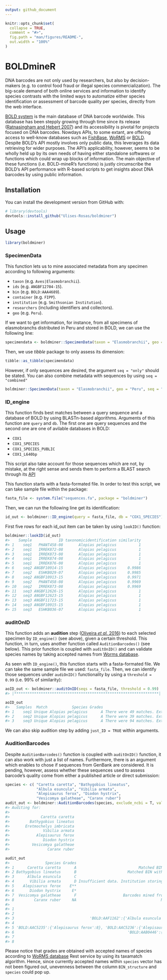 ```yaml
---
output: github_document
---
```


<!-- README.md is generated from README.Rmd. Please edit that file -->

```r
knitr::opts_chunk$set(
  collapse = TRUE,
  comment = "#>",
  fig.path = "man/figures/README-",
  out.width = "100%"
)
```

# BOLDmineR

<!-- badges: start -->
<!-- badges: end -->

DNA barcodes are not only used by researchers, but also by decision-makers (e.g. to control food fraud or illegal species commercialization). The big-scale demand of both online services and information to identify species contrasts with the limited ways to automatize either species identification or assessment of barcode quality per species, directly from the web interface.

[BOLD system](http://www.boldsystems.org/) is the main database of DNA barcode worldwide. This database has been stepply growing through time since its release ([Ratnasingham and Hebert 2007](https://onlinelibrary.wiley.com/doi/full/10.1111/j.1471-8286.2007.01678.x)) and its accessibility is pivotal for projects focused on DNA barcodes. Nowdays APIs, to some extant, are offering access to well-know databases such as [FishBase](https://fishbase.ropensci.org/), [WoRMS](http://www.marinespecies.org/rest/) or [BOLD](http://www.boldsystems.org/index.php/api_home). Despite BOLD's API mostly involves only public data, this leverages its data retrieving for wider purposes. The API's applicability, however, seems to be wholly held up by its own needs of having either standalone softwares or functions which could wrap up blocks of information. The main objective of these functions (i.e. BOLD-mineR's functions) is justly circumscribe the BOLD's API performance with R-based scripts to get insights about DNA barcodes by using public information.

## Installation

You can install the development version from GitHub with:

``` r
# library(devtools)
devtools::install_github("Ulises-Rosas/boldminer")
```

## Usage
``` r
library(boldminer)
```

### SpecimenData 

This function lets us to mine associated metadata from any specimen according to following arguments:

* `taxon` (e.g. `Aves|Elasmobranchii`).
* `ids` (e.g. `ANGBF12704-15`).
* `bin` (e.g. `BOLD:AAA4689`).
* `container` (e.g. `FIPP`).
* `institution` (e.g. `Smithsonian Institution`).
* `researchers` (including identifiers and collectors).
* `geo` (e.g. `Peru`).

If we want to get information, for instance, from all specimens of elasmobranchs distributed in Peru and stored in BOLD, we can use the following line:

```r
specimendata <- boldminer::SpecimenData(taxon = "Elasmobranchii", geo = "Peru")
```

Then, we use _tibble_ package to only assess its dimension:
```r
tibble::as_tibble(specimendata)
```

However, if only sequences are desired, the argument `seq = "only"` should be stated. You can also combine metadata with sequences by using `seq = "combined"`

```r
boldminer::SpecimenData(taxon = "Elasmobranchii", geo = "Peru", seq = "only")
```

### ID_engine

This function finds best matches between a query sequence and a database of BOLD by using BLASTn-based algorithms. Arguments of this function are `query` and `db`. The first one are query sequences and the second one are one of avilable databases in BOLD:

* `COX1`
* `COX1_SPECIES`
* `COX1_SPECIES_PUBLIC`
* `COX1_L640bp`

This script also take account for those sequences which are not, by mistake, at the right sense and sends them to perform a BLAST search through its [API](https://ncbi.github.io/blast-cloud/dev/api.html)

This function starts with a fasta-formated file. In order to test this script, we can take sample file within the package:

```r
fasta_file <- system.file("sequences.fa", package = "boldminer") 
```

Then, we can run the following line get its identification:

```r
id_out <- boldminer::ID_engine(query = fasta_file, db = "COX1_SPECIES")
```

First five rows for each id_out item can be taken by using `lookID()` function:

```r
boldminer::lookID(id_out)
#>    Sample            ID taxonomicidentification similarity
#> 1    seq1   PHANT458-08       Alopias pelagicus          1
#> 2    seq1   IRREK872-08       Alopias pelagicus          1
#> 3    seq1   IRREK873-08       Alopias pelagicus          1
#> 4    seq1   IRREK874-08       Alopias pelagicus          1
#> 5    seq1   IRREK876-08       Alopias pelagicus          1
#> 6    seq2 ANGBF10914-15       Alopias pelagicus     0.9986
#> 7    seq2   ESHKB029-07       Alopias pelagicus     0.9985
#> 8    seq2 ANGBF10913-15       Alopias pelagicus     0.9971
#> 9    seq2   PHANT458-08       Alopias pelagicus     0.9969
#> 10   seq2   IRREK873-08       Alopias pelagicus     0.9969
#> 11   seq3 ANGBF12626-15       Alopias pelagicus          1
#> 12   seq3 ANGBF12623-15       Alopias pelagicus          1
#> 13   seq3 ANGBF11723-15       Alopias pelagicus          1
#> 14   seq3 ANGBF10915-15       Alopias pelagicus          1
#> 15   seq3   ESHKB036-07       Alopias pelagicus          1
```

### auditOnID

This function adds an **audition** step ([Oliveira _et al._ 2016](https://onlinelibrary.wiley.com/doi/full/10.1111/jfb.13169)) to each selected specimen by `ID_engine()` (see above), given a certain threshold. This function, in turn, uses another function called `AuditionBarcodes()` (see below). This prior function is coupled with `auditOnID()` and can validate species names by taking accepted names from [Worms database](http://www.marinespecies.org/).

As seen with `ID_engine()`, this function starts with a fasta-formated file. We can take the same sample file we used: `fasta_file`. Then, we can identify those sequences under `audiOnID()` functionality by using a `threshold = 0.99` (i.e. 99% 
of similarity):

```r
aoID_out <- boldminer::auditOnID(seqs = fasta_file, threshold = 0.99)
#> |*****************************************************************| 100%
```

```r
aoID_out
#>   Samples  Match           Species Grades                                Observations
#> 1    seq1 Unique Alopias pelagicus      A There were 49 matches. External congruence.
#> 2    seq2 Unique Alopias pelagicus      A There were 39 matches. External congruence.
#> 3    seq3 Unique Alopias pelagicus      A There were 94 matches. External congruence.
```

We can also skip audition step by adding `just_ID = TRUE` within arguments.

### AuditionBarcodes

Despite `AuditionBarcodes()` function is coupled with `auditOnID()` function, it can also work with just a list of names. Furthermore, there is an argument which enables to chose if sequences from GenBank are considered. It is pending, however, assess whether these sequences used to assess barcode's quality come from either a published article or direct submission:

```r
species <- c( "Caretta caretta", "Bathygobius lineatus",
              "Albula esuncula", "Vibilia armata",
              "Alepisaurus ferox", "Diodon hystrix",
              "Vesicomya galatheae", "Caranx ruber")
audit_out <- boldminer::AuditionBarcodes(species, exclude_ncbi = T, validate_name = T)
#> Auditing for:
#> 
#>              Caretta caretta
#>         Bathygobius lineatus
#>       Eretmochelys imbricata
#>               Vibilia armata
#>            Alepisaurus ferox
#>               Diodon hystrix
#>          Vesicomya galatheae
#>                 Caranx ruber
```

```r
audit_out
#>                Species Grades                                                    Observations
#> 1      Caretta caretta      A                            Matched BIN with external congruence
#> 2 Bathygobius lineatus      B                       Matched BIN with internal congruence only
#> 3      Albula esuncula      C                                                    Splitted BIN
#> 4       Vibilia armata      D Insufficient data. Institution storing: 2. Specimen records: 20
#> 5    Alepisaurus ferox    E**                                                    Mixtured BIN
#> 6       Diodon hystrix     E*                                                      Merged BIN
#> 7  Vesicomya galatheae      F                     Barcodes mined from GenBank or unvouchered.
#> 8         Caranx ruber     NA                                      No specimen data available
#>                                                                                                 BIN_structure
#> 1                                                                       'BOLD:AAB8364':{'Caretta caretta':11}
#> 2                                                                   'BOLD:AAF0181':{'Bathygobius lineatus':4}
#> 3                                  'BOLD:AAF1162':{'Albula esuncula':3}, 'BOLD:AAA3538':{'Albula esuncula':1}
#> 4                                                                                                        <NA>
#> 5 'BOLD:AAC5235':{'Alepisaurus ferox':8}, 'BOLD:AAC5236':{'Alepisaurus brevirostris':3,'Alepisaurus ferox':3}
#> 6                                                   'BOLD:AAB0446':{'Diodon hystrix':17,'Diodon eydouxii': 1}
#> 7                                                                                                        <NA>
#> 8                                                                                                        <NA>
```

Please notice that grades are obtained with accepted names of species according to [WoRMS database](http://www.marinespecies.org/) Rest service by using its taxamatch algorithm. Hence, since currently accepted names within `species` vector has not been figured out, unevenness between the column `BIN_structure` and `species` could pop up.
